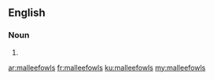 ==English==

===Noun===
{{head|en|plural}}

# {{plural of|malleefowl|lang=en}}

[[ar:malleefowls]]
[[fr:malleefowls]]
[[ku:malleefowls]]
[[my:malleefowls]]